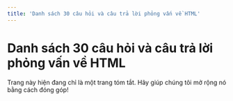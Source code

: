 ```yaml
---
title: 'Danh sách 30 câu hỏi và câu trả lời phỏng vấn về HTML'
---
```


# Danh sách 30 câu hỏi và câu trả lời phỏng vấn về HTML

<Callout type="error">
  Trang này hiện đang chỉ là một trang tóm tắt. Hãy giúp chúng tôi mở rộng nó bằng cách đóng góp!
</Callout>
